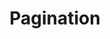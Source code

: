 ---
title: "Pagination"
description: "Displays a menu to the user — such as a set of actions or functions — triggered by a button."
---